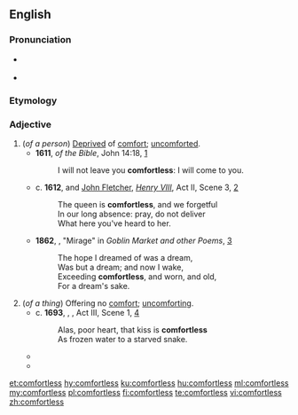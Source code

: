 ==English==

===Pronunciation===
* {{a|UK}} {{IPA|/ˈkʌm.fət.ləs/|lang=en}}
* {{a|US}} {{IPA|/ˈkʌm.fɚt.ləs/|lang=en}}

===Etymology===
{{suffix|comfort|less|lang=en}}

===Adjective===
{{en-adj}}
# (''of a person'') [[deprive|Deprived]] of [[comfort]]; [[uncomforted]].
#* '''1611''', ''{{w|King James Version}} of the Bible'', John 14:18, [https://www.biblegateway.com/passage/?search=John+14&version=KJV]
#*: I will not leave you '''comfortless''': I will come to you.
#* c. '''1612''', {{w|William Shakespeare}} and [[w:John Fletcher (playwright)|John Fletcher]], ''[[w:Henry VIII (play)|Henry VIII]]'', Act II, Scene 3, [http://www.opensourceshakespeare.org/views/plays/play_view.php?WorkID=henry8&Scope=entire&pleasewait=1&msg=pl]
#*: The queen is '''comfortless''', and we forgetful
#*: In our long absence: pray, do not deliver
#*: What here you've heard to her.
#* '''1862''', {{w|Christina Rossetti}}, "Mirage" in ''Goblin Market and other Poems'', [http://www.gutenberg.org/cache/epub/16950/pg16950-images.html]
#*: The hope I dreamed of was a dream,
#*: Was but a dream; and now I wake,
#*: Exceeding '''comfortless''', and worn, and old,
#*: For a dream's sake.
# (''of a thing'') Offering no [[comfort]]; [[uncomforting]].
#* c. '''1693''', {{w|William Shakespeare}}, ''{{w|Titus Andronicus}}'', Act III, Scene 1, [http://www.opensourceshakespeare.org/views/plays/play_view.php?WorkID=titus&Scope=entire&pleasewait=1&msg=pl]
#*: Alas, poor heart, that kiss is '''comfortless'''
#*: As frozen water to a starved snake.
#* {{quote-text|year=1818|author={{w|Mary Shelley}}|title={{w|Frankenstein}}|chapter=V|url=http://www.gutenberg.org/files/42324/42324-h/42324-h.htm|passage=I did not dare return to the apartment which I inhabited, but felt impelled to hurry on, although drenched by the rain which poured from a black and '''comfortless''' sky.}}
#* {{quote-text|year=1941|author={{w|Emily Carr}}|title={{w|Klee Wyck}}|chapter=4|url=http://www.gutenberg.net.au/ebooks01/0100131h.html|passage=In '''comfortless''', damp blankets we got through the night.}}

[[et:comfortless]]
[[hy:comfortless]]
[[ku:comfortless]]
[[hu:comfortless]]
[[ml:comfortless]]
[[my:comfortless]]
[[pl:comfortless]]
[[fi:comfortless]]
[[te:comfortless]]
[[vi:comfortless]]
[[zh:comfortless]]